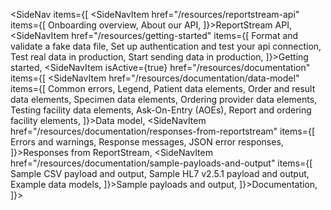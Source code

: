 
<SideNav items={[
    <SideNavItem href="/resources/reportstream-api" items={[
        <USNavLink href="/resources/reportstream-api#onboarding-overview">Onboarding overview</USNavLink>,
        <USNavLink href="/resources/reportstream-api#about-our-api">About our API</USNavLink>,
    ]}>ReportStream API</SideNavItem>,
    <SideNavItem href="/resources/getting-started" items={[
        <USNavLink href="/resources/getting-started#format-and-validate-a-fake-data-file">Format and validate a fake data file</USNavLink>,
        <USNavLink href="/resources/getting-started#set-up-authentication-and-test-your-api-connection">Set up authentication and test your api connection</USNavLink>,
        <USNavLink href="/resources/getting-started#test-real-data-in-production">Test real data in production</USNavLink>,
        <USNavLink href="/resources/getting-started#start-sending-data-in-production">Start sending data in production</USNavLink>,
    ]}>Getting started</SideNavItem>,
    <SideNavItem isActive={true} href="/resources/documentation" items={[
        <SideNavItem href="/resources/documentation/data-model" items={[
            <USNavLink href="/resources/documentation/data-model#common-errors">Common errors</USNavLink>,
            <USNavLink href="/resources/documentation/data-model#legend">Legend</USNavLink>,
            <USNavLink href="/resources/documentation/data-model#patient-data-elements">Patient data elements</USNavLink>,
            <USNavLink href="/resources/documentation/data-model#order-and-result-data-elements">Order and result data elements</USNavLink>,
            <USNavLink href="/resources/documentation/data-model#specimen-data-elements">Specimen data elements</USNavLink>,
            <USNavLink href="/resources/documentation/data-model#ordering-provider-data-elements">Ordering provider data elements</USNavLink>,
            <USNavLink href="/resources/documentation/data-model#testing-facility-data-elements">Testing facility data elements</USNavLink>,
            <USNavLink href="/resources/documentation/data-model#ask-on-entry">Ask-On-Entry (AOEs)</USNavLink>,
            <USNavLink href="/resources/documentation/data-model#report-and-ordering-facility-elements">Report and ordering facility elements</USNavLink>,
        ]}>Data model</SideNavItem>,
            <SideNavItem href="/resources/documentation/responses-from-reportstream" items={[
                    <USNavLink href="/resources/documentation/responses-from-reportstream#errors-and-warnings">Errors and warnings</USNavLink>,
                    <USNavLink href="/resources/documentation/responses-from-reportstream#response-messages">Response messages</USNavLink>,
                    <USNavLink href="/resources/documentation/responses-from-reportstream#json-error-responses">JSON error responses</USNavLink>,
            ]}>Responses from ReportStream</SideNavItem>,
            <SideNavItem href="/resources/documentation/sample-payloads-and-output" items={[
                    <USNavLink href="/resources/documentation/sample-payloads-and-output#sample-csv-payload-and-output">Sample CSV payload and output</USNavLink>,
                    <USNavLink href="/resources/documentation/sample-payloads-and-output#sample-hl7-v2.5.1-payload-and-output">Sample HL7 v2.5.1 payload and output</USNavLink>,
                    <USNavLink href="/resources/documentation/sample-payloads-and-output#example-data-models">Example data models</USNavLink>,
            ]}>Sample payloads and output</SideNavItem>,
    ]}>Documentation</SideNavItem>,
]}>
</SideNav>
